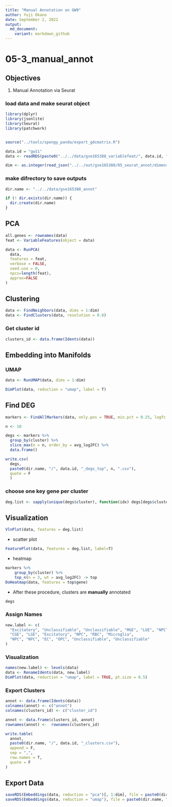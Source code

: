 ```yaml
---
title: "Manual Annotation on GW9"
author: Yuji Okano
date: September 2, 2022
output:
  md_document:
    variant: markdown_github
---
```


# 05-3_manual_annot

## Objectives

1.  Manual Annotation via Seurat

### load data and make seurat object

```r
library(dplyr)
library(jsonlite)
library(Seurat)
library(patchwork)


source("../tools/spongy_panda/export_gdcmatrix.R")

data.id = "gw11"
data <- readRDS(paste0("../../data/gse165388_variablefeat/", data.id, "feat_seurat_pbj.rds"))

dim <- as.integer(read_json("../../out/gse165388/05_seurat_annot/dimensionality.json", simplifyVector = TRUE)[data.id])
```

### make difrectory to save outputs
```r
dir.name <- "../../data/gse165388_annot"

if (! dir.exists(dir.name)) {
  dir.create(dir.name)
}
```

## PCA
```r
all.genes <- rownames(data)
feat <- VariableFeatures(object = data)

data <- RunPCA(
  data,
  features = feat,
  verbose = FALSE,
  seed.use = 0,
  npcs=length(feat),
  approx=FALSE
)
```

## Clustering
```r
data <- FindNeighbors(data, dims = 1:dim)
data <- FindClusters(data, resolution = 0.8)
```

### Get cluster id
```r
clusters_id <- data.frame(Idents(data))
```

## Embedding into Manifolds
### UMAP
```r
data <- RunUMAP(data, dims = 1:dim)

DimPlot(data, reduction = "umap", label = T)
```

## Find DEG
```r
markers <- FindAllMarkers(data, only.pos = TRUE, min.pct = 0.25, logfc.threshold = 0.25)
```

```r
n <- 10

degs <- markers %>%
  group_by(cluster) %>%
  slice_max(n = n, order_by = avg_log2FC) %>%
  data.frame()

write.csv(
  degs, 
  paste0(dir.name, "/", data.id, "_degs_top", n, ".csv"),
  quote = F
  )
```

### choose one key gene per cluster
```r
deg.list <- sapply(unique(degs$cluster), function(idx) degs[degs$cluster==idx, ]$gene[1])
```


## Visualization

```r
VlnPlot(data, features = deg.list)
```

- scatter plot

```r
FeaturePlot(data, features = deg.list, label=T)
```

- heatmap

```r
markers %>%
    group_by(cluster) %>%
    top_n(n = 3, wt = avg_log2FC) -> top
DoHeatmap(data, features = top$gene)
```

- After these procedure, clusters are **manually** annotated

```r
degs
```

### Assign Names
```r
new.label <- c(
  "Excitatory", "Unclassifiable", "Unclassifiable", "MGE", "LGE", "NPC",
  "CGE", "LGE", "Excitatory", "NPC", "RBC", "Microglia",
  "NPC", "NPC", "EC", "OPC", "Unclassifiable", "Unclassifiable"
)
```

### Visualization
```r
names(new.label) <- levels(data)
data <- RenameIdents(data, new.label)
DimPlot(data, reduction = "umap", label = TRUE, pt.size = 0.5)
```

### Export Clusters 
```r
annot <- data.frame(Idents(data))
colnames(annot) <- c("annot")
colnames(clusters_id) <- c("cluster_id")

annot <- data.frame(clusters_id, annot)
rownames(annot) <-  rownames(clusters_id)

write.table(
  annot,
  paste0(dir.name, "/", data.id, "_clusters.csv"),
  append = F,
  sep = ",", 
  row.names = T,
  quote = F
)
```


## Export Data
```r
saveRDS(Embeddings(data, reduction = "pca")[, 1:dim], file = paste0(dir.name, "/", data.id, "pca.rds"))
saveRDS(Embeddings(data, reduction = "umap"), file = paste0(dir.name, "/", data.id, "umap.rds"))
```